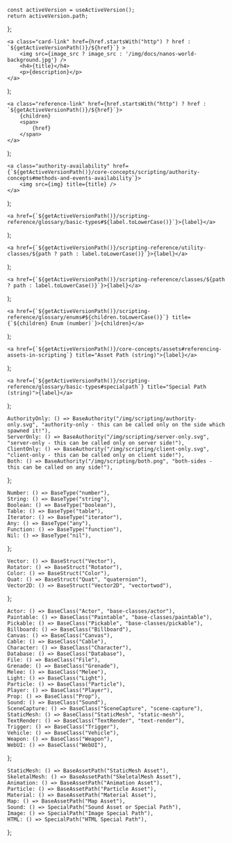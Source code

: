 
<!-- Getter to get the current version path - for links -->
	const activeVersion = useActiveVersion();
	return activeVersion.path;
};


<!-- Square Card Link -->
	<a class="card-link" href={href.startsWith("http") ? href : `${getActiveVersionPath()}/${href}`} > 
		<img src={image_src ? image_src : '/img/docs/nanos-world-background.jpg'} />
		<h4>{title}</h4>
		<p>{description}</p>
	</a>
);

<!-- Rectangular Reference Link -->
	<a class="reference-link" href={href.startsWith("http") ? href : `${getActiveVersionPath()}/${href}`}>
		{children}
		<span>
			{href}
		</span>
	</a>
);


<!-- Generic Base Authority component -->
	<a class="authority-availability" href={`${getActiveVersionPath()}/core-concepts/scripting/authority-concepts#methods-and-events-availability`}>
		<img src={img} title={title} />
	</a>
);

<!-- Generic Basic Type component -->
	<a href={`${getActiveVersionPath()}/scripting-reference/glossary/basic-types#${label.toLowerCase()}`}>{label}</a>
);

<!-- Generic Struct Type component -->
	<a href={`${getActiveVersionPath()}/scripting-reference/utility-classes/${path ? path : label.toLowerCase()}`}>{label}</a>
);

<!-- Generic Struct Type component -->
	<a href={`${getActiveVersionPath()}/scripting-reference/classes/${path ? path : label.toLowerCase()}`}>{label}</a>
);

<!-- Define Enum component -->
	<a href={`${getActiveVersionPath()}/scripting-reference/glossary/enums#${children.toLowerCase()}`} title={`${children} Enum (number)`}>{children}</a>
);

<!-- Define Asset Path component -->
	<a href={`${getActiveVersionPath()}/core-concepts/assets#referencing-assets-in-scripting`} title="Asset Path (string)">{label}</a>
);

<!-- Define Special Path component -->
	<a href={`${getActiveVersionPath()}/scripting-reference/glossary/basic-types#specialpath`} title="Special Path (string)">{label}</a>
);


<!-- Defines Authority Types componenets -->
	AuthorityOnly: () => BaseAuthority("/img/scripting/authority-only.svg", "authority-only - this can be called only on the side which spawned it!"),
	ServerOnly: () => BaseAuthority("/img/scripting/server-only.svg", "server-only - this can be called only on server side!"),
	ClientOnly: () => BaseAuthority("/img/scripting/client-only.svg", "client-only - this can be called only on client side!"),
	Both: () => BaseAuthority("/img/scripting/both.png", "both-sides - this can be called on any side!"),
};

<!-- Defines Basic Types componenets -->
	Number: () => BaseType("number"),
	String: () => BaseType("string"),
	Boolean: () => BaseType("boolean"),
	Table: () => BaseType("table"),
	Iterator: () => BaseType("iterator"),
	Any: () => BaseType("any"),
	Function: () => BaseType("function"),
	Nil: () => BaseType("nil"),
};

<!-- Defines Struct Types componenets -->
	Vector: () => BaseStruct("Vector"),
	Rotator: () => BaseStruct("Rotator"),
	Color: () => BaseStruct("Color"),
	Quat: () => BaseStruct("Quat", "quaternion"),
	Vector2D: () => BaseStruct("Vector2D", "vectortwod"),
};

<!-- Defines Classes componenets -->
	Actor: () => BaseClass("Actor", "base-classes/actor"),
	Paintable: () => BaseClass("Paintable", "base-classes/paintable"),
	Pickable: () => BaseClass("Pickable", "base-classes/pickable"),
	Billboard: () => BaseClass("Billboard"),
	Canvas: () => BaseClass("Canvas"),
	Cable: () => BaseClass("Cable"),
	Character: () => BaseClass("Character"),
	Database: () => BaseClass("Database"),
	File: () => BaseClass("File"),
	Grenade: () => BaseClass("Grenade"),
	Melee: () => BaseClass("Melee"),
	Light: () => BaseClass("Light"),
	Particle: () => BaseClass("Particle"),
	Player: () => BaseClass("Player"),
	Prop: () => BaseClass("Prop"),
	Sound: () => BaseClass("Sound"),
	SceneCapture: () => BaseClass("SceneCapture", "scene-capture"),
	StaticMesh: () => BaseClass("StaticMesh", "static-mesh"),
	TextRender: () => BaseClass("TextRender", "text-render"),
	Trigger: () => BaseClass("Trigger"),
	Vehicle: () => BaseClass("Vehicle"),
	Weapon: () => BaseClass("Weapon"),
	WebUI: () => BaseClass("WebUI"),
};

<!-- Defines Assets Path -->
	StaticMesh: () => BaseAssetPath("StaticMesh Asset"),
	SkeletalMesh: () => BaseAssetPath("SkeletalMesh Asset"),
	Animation: () => BaseAssetPath("Animation Asset"),
	Particle: () => BaseAssetPath("Particle Asset"),
	Material: () => BaseAssetPath("Material Asset"),
	Map: () => BaseAssetPath("Map Asset"),
	Sound: () => SpecialPath("Sound Asset or Special Path"),
	Image: () => SpecialPath("Image Special Path"),
	HTML: () => SpecialPath("HTML Special Path"),
};